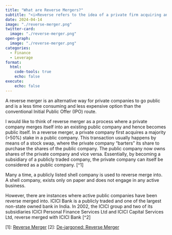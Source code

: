 ```yaml
---
title: "What are Reverse Mergers?"
subtitle: "<i>Reverse refers to the idea of a private firm acquiring an already public company</i>"
date: 2024-04-14
image: "./reverse-merger.png"
twitter-card:
  image: "./reverse-merger.png"
open-graph:
  image: "./reverse-merger.png"
categories:
  - Finance
  - Leverage
format:
  html:
    code-tools: true
    echo: false
execute:
    echo: false
---
```

A reverse merger is an alternative way for private companies to go public and is a less time consuming and less expensive option than the conventional Initial Public Offer (IPO) route. 

I would like to think of reverse merger as a process where a private company merges itself into an existing public company and hence becomes public itself. In a reverse merger, a private company first acquires a majority (>50%) stake in a public company. This transaction usually happens by means of a stock swap, where the private company "barters" its share to purchase the shares of the public company. The public company now owns shares of the private company and vice versa. Essentially, by becoming a subsidiary of a publicly traded company, the private company can itself be considered as a public company. [^1]

Many a time, a publicly listed shell company is used to reverse merge into. A shell company, exists only on paper and does not engage in any active business. 

However, there are instances where active public companies have been reverse merged into. ICICI Bank is a publicly traded and one of the largest non-state owned bank in India. In 2002, the ICICI group and two of its subsidiaries ICICI Personal Finance Services Ltd and ICICI Capital Services Ltd, reverse merged with ICICI Bank [^2]

[1]: [Reverse Merger](https://www.wallstreetprep.com/knowledge/reverse-merger/)
[2]: [De-jargoned: Reverse Merger](https://www.livemint.com/Money/FHPKVXE6bcRF1cdFOUqrzN/Dejargoned-reverse-merger.html)

